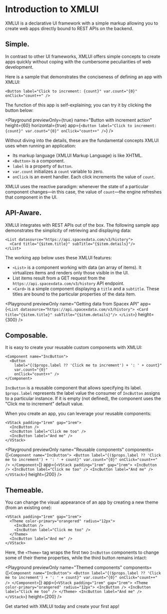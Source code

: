 # Introduction to XMLUI

XMLUI is a declarative UI framework with a simple markup allowing you to create web apps directly bound to REST APIs on the backend.

## Simple.

In contrast to other UI frameworks, XMLUI offers simple concepts to create apps quickly without coping with the cumbersome peculiarities of web development.

Here is a sample that demonstrates the conciseness of defining an app with XMLUI:

```ueml copy
<Button label="Click to increment: {count}" var.count="{0}" onClick="count++" />
```

The function of this app is self-explaining; you can try it by clicking the button below:

<Playground
    previewOnly={true}
    name="Button with increment action"
    height={60}
    horizontal={true}
    app={`
      <Button
        label="Click to increment: {count}"
        var.count="{0}" onClick="count++" />
  `}
/>

Without diving into the details, these are the fundamental concepts XMLUI uses when running an application:

- Its markup language (XMLUI Markup Language) is like XHTML.
- `<Button>` is a component.
- `label` is a property of `Button`.
- `var.count` initializes a `count` variable to zero.
- `onClick` is an event handler. Each click increments the value of `count`.

XMLUI uses the reactive paradigm: whenever the state of a particular component changes―in this case, the value of `count`―the engine refreshes that component in the UI.

## API-Aware.

XMLUI integrates with REST APIs out of the box. The following sample app demonstrates the simplicity of retrieving and displaying data: 

```ueml copy
<List datasource="https://api.spacexdata.com/v3/history">
  <Card title="{$item.title}" subTitle="{$item.details}"/>
</List>
```

The working app below uses these XMLUI features:
- `<List>` is a component working with data (an array of items). It virtualizes items and renders only those visible in the UI.
- List items result from a GET request from the `https://api.spacexdata.com/v3/history` API endpoint.
- `<Card>` is a simple component displaying a `title` and a `subtitle`. These titles are bound to the particular properties of the data item.

<Playground
    previewOnly
    name="Getting data from Spacex API"
    app={`
    <List datasource="https://api.spacexdata.com/v3/history">
      <Card title="{$item.title}" subTitle="{$item.details}"/>
    </List>
    `}
    height={300}
/>

## Composable.

It is easy to create your reusable custom components with XMLUI:

```ueml
<Component name="IncButton">
  <Button 
    label="{($props.label ?? 'Click me to increment') + ': ' + count}" 
    var.count="{0}" 
    onClick="count++" />
</Component>
```

`IncButton` is a reusable component that allows specifying its label. `$props.label` represents the label value the consumer of `IncButton` assigns to a particular instance. If it is empty (not defined), the component uses the "Click me to increment" default value.

When you create an app, you can leverage your reusable components:

```ueml
<VStack padding="1rem" gap="1rem">
  <IncButton />
  <IncButton label="Click me too" />
  <IncButton label="And me" />
</VStack>
```

<Playground
    previewOnly
    name="Reusable components"
    components={[`
      <Component name="IncButton">
        <Button label="{($props.label ?? 'Click me to increment') + ': ' + count}" var.count="{0}" onClick="count++" />
      </Component>
    `]}
    app={`
    <VStack padding="1rem" gap="1rem">
      <IncButton />
      <IncButton label="Click me too" />
      <IncButton label="And me" />
    </VStack>
    `}
    height={200}
/>

## Themeable.

You can change the visual appearance of an app by creating a new theme (from an existing one):

```ueml copy {2,5}
<VStack padding="1rem" gap="1rem">
  <Theme color-primary="orangered" radius="12px">
    <IncButton />
    <IncButton label="Click me too" />
  </Theme>
  <IncButton label="And me" />
</VStack>
```

Here, the `<Theme>` tag wraps the first two `IncButton` components to change some of their theme properties, while the third button remains intact:

<Playground
    previewOnly
    name="Themed components"
    components={[`
      <Component name="IncButton">
        <Button label="{($props.label ?? 'Click me to increment') + ': ' + count}" var.count="{0}" onClick="count++" />
      </Component>
    `]}
    app={`
      <VStack padding="1rem" gap="1rem">
        <Theme color-primary="orangered" radius="12px">
          <IncButton />
          <IncButton label="Click me too" />
        </Theme>
        <IncButton label="And me" />
      </VStack>
    `}
    height={200}
/>

Get started with XMLUI today and create your first app!
